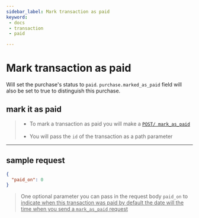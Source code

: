 ```yaml
---
sidebar_label: Mark transaction as paid
keyword: 
 - docs
 - transaction 
 - paid 

---
```


# Mark transaction as paid

Will set the purchase's status to `paid`. `purchase.marked_as_paid` field will also be set to true to distinguish this purchase.

## mark it as paid

> - To mark a transaction as paid you will make a <u>[`POST/ mark_as_paid`](../../../api/gateway/purchases-mark-as-paid)</u><br></br>
> - You will pass the `id` of the transaction as a path parameter 

---

## sample request 

```json
{
  "paid_on": 0
}
```

> One optional parameter you can pass in the request body `paid_on` to <u>indicate when this transaction was paid by default the date will the time when you send a `mark_as_paid` request</u>